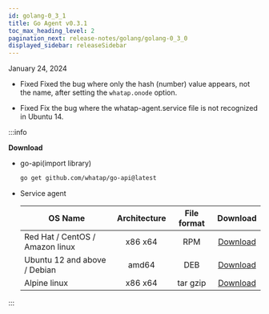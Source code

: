 ```yaml
---
id: golang-0_3_1
title: Go Agent v0.3.1
toc_max_heading_level: 2
pagination_next: release-notes/golang/golang-0_3_0
displayed_sidebar: releaseSidebar
---
```


January 24, 2024

- <Status>Fixed</Status> Fixed the bug where only the hash (number) value appears, not the name, after setting the <code>whatap.onode</code> option.

- <Status>Fixed</Status> Fix the bug where the whatap-agent.service file is not recognized in Ubuntu 14.

:::info

**Download**

- go-api(import library)

  ```bash
  go get github.com/whatap/go-api@latest
  ```

- Service agent

  | OS Name                         | Architecture | File format |                                     Download                                     |
  | ------------------------------- | :----------: | :---------: | :------------------------------------------------------------------------------: |
  | Red Hat / CentOS / Amazon linux |    x86 x64   |     RPM     | [Download](https://repo.whatap.io/centos/6/x86_64/whatap-agent-0.3-1.x86_64.rpm) |
  | Ubuntu 12 and above / Debian    |     amd64    |     DEB     |  [Download](https://repo.whatap.io/debian/unstable/whatap-agent_0.3.1_amd64.deb) |
  | Alpine linux                    |    x86 x64   |   tar gzip  |    [Download](https://repo.whatap.io/alpine/x86_64/whatap-agent-0.3.1.tar.gz)    |

:::
